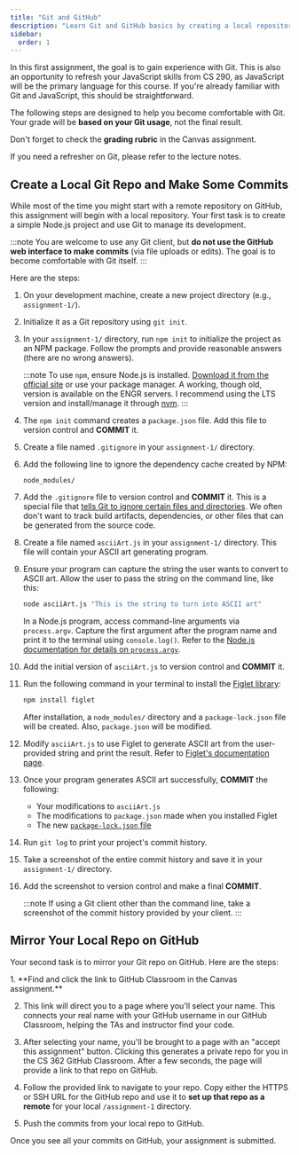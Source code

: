 ```yaml
---
title: "Git and GitHub"
description: "Learn Git and GitHub basics by creating a local repository, making commits with a JavaScript ASCII art generator, and publishing your project to GitHub."
sidebar:
  order: 1
---
```



In this first assignment, the goal is to gain experience with Git. This is also an opportunity to refresh your JavaScript skills from CS 290, as JavaScript will be the primary language for this course. If you're already familiar with Git and JavaScript, this should be straightforward.

The following steps are designed to help you become comfortable with Git. Your grade will be **based on your Git usage**, not the final result.

Don't forget to check the **grading rubric** in the Canvas assignment.

If you need a refresher on Git, please refer to the lecture notes.

## Create a Local Git Repo and Make Some Commits

While most of the time you might start with a remote repository on GitHub, this assignment will begin with a local repository. Your first task is to create a simple Node.js project and use Git to manage its development.

:::note
You are welcome to use any Git client, but **do not use the GitHub web interface to make commits** (via file uploads or edits). The goal is to become comfortable with Git itself.
:::

Here are the steps:

<Steps>

1. On your development machine, create a new project directory (e.g., `assignment-1/`).

2. Initialize it as a Git repository using `git init`.

3. In your `assignment-1/` directory, run `npm init` to initialize the project as an NPM package. Follow the prompts and provide reasonable answers (there are no wrong answers).

    :::note
    To use `npm`, ensure Node.js is installed. [Download it from the official site](https://nodejs.org/en/download) or use your package manager. A working, though old, version is available on the ENGR servers. I recommend using the LTS version and install/manage it through [nvm](https://github.com/nvm-sh/nvm).
    :::

4. The `npm init` command creates a `package.json` file. Add this file to version control and **COMMIT** it.

5. Create a file named `.gitignore` in your `assignment-1/` directory.

6. Add the following line to ignore the dependency cache created by NPM:

    ```plaintext
    node_modules/
    ```

7. Add the `.gitignore` file to version control and **COMMIT** it. This is a special file that [tells Git to ignore certain files and directories](https://git-scm.com/docs/gitignore). We often don't want to track build artifacts, dependencies, or other files that can be generated from the source code.

8. Create a file named `asciiArt.js` in your `assignment-1/` directory. This file will contain your ASCII art generating program.

9. Ensure your program can capture the string the user wants to convert to ASCII art. Allow the user to pass the string on the command line, like this:

    ```bash
    node asciiArt.js "This is the string to turn into ASCII art"
    ```

    In a Node.js program, access command-line arguments via `process.argv`. Capture the first argument after the program name and print it to the terminal using `console.log()`. Refer to the [Node.js documentation for details on `process.argv`](https://nodejs.org/docs/latest-v22.x/api/process.html#processargv).

10. Add the initial version of `asciiArt.js` to version control and **COMMIT** it.

11. Run the following command in your terminal to install the [Figlet library](https://github.com/patorjk/figlet.js):

    ```bash
    npm install figlet
    ```

    After installation, a `node_modules/` directory and a `package-lock.json` file will be created. Also, `package.json` will be modified.

12. Modify `asciiArt.js` to use Figlet to generate ASCII art from the user-provided string and print the result. Refer to [Figlet's documentation page](https://github.com/patorjk/figlet.js).

13. Once your program generates ASCII art successfully, **COMMIT** the following:

    - Your modifications to `asciiArt.js`
    - The modifications to `package.json` made when you installed Figlet
    - The new [`package-lock.json` file](https://docs.npmjs.com/cli/v11/configuring-npm/package-lock-json)


14. Run `git log` to print your project's commit history.

15. Take a screenshot of the entire commit history and save it in your `assignment-1/` directory.

16. Add the screenshot to version control and make a final **COMMIT**.

    :::note
    If using a Git client other than the command line, take a screenshot of the commit history provided by your client.
    :::

</Steps>

## Mirror Your Local Repo on GitHub

Your second task is to mirror your Git repo on GitHub. Here are the steps:

<Steps>
1. **Find and click the link to GitHub Classroom in the Canvas assignment.**
    
2. This link will direct you to a page where you'll select your name. This connects your real name with your GitHub username in our GitHub Classroom, helping the TAs and instructor find your code.

3. After selecting your name, you'll be brought to a page with an "accept this assignment" button. Clicking this generates a private repo for you in the CS 362 GitHub Classroom. After a few seconds, the page will provide a link to that repo on GitHub.

4. Follow the provided link to navigate to your repo. Copy either the HTTPS or SSH URL for the GitHub repo and use it to **set up that repo as a remote** for your local `/assignment-1` directory. 

5. Push the commits from your local repo to GitHub.

</Steps>

Once you see all your commits on GitHub, your assignment is submitted.
